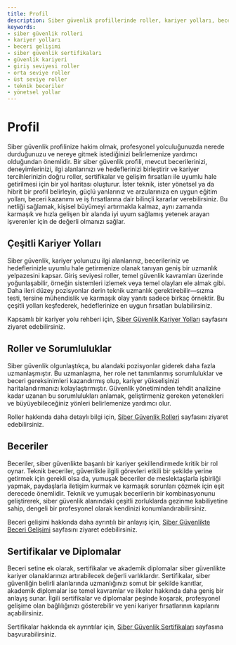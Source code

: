 ```yaml
---
title: Profil
description: Siber güvenlik profillerinde roller, kariyer yolları, beceriler ve sertifikaları keşfedin.
keywords:
- siber güvenlik rolleri
- kariyer yolları
- beceri gelişimi
- siber güvenlik sertifikaları
- güvenlik kariyeri
- giriş seviyesi roller
- orta seviye roller
- üst seviye roller
- teknik beceriler
- yönetsel yollar
---
```


# Profil

Siber güvenlik profilinize hakim olmak, profesyonel yolculuğunuzda nerede durduğunuzu ve nereye gitmek istediğinizi belirlemenize yardımcı olduğundan önemlidir. Bir siber güvenlik profili, mevcut becerilerinizi, deneyimlerinizi, ilgi alanlarınızı ve hedeflerinizi birleştirir ve kariyer tercihlerinizin doğru roller, sertifikalar ve gelişim fırsatları ile uyumlu hale getirilmesi için bir yol haritası oluşturur. İster teknik, ister yönetsel ya da hibrit bir profil belirleyin, güçlü yanlarınız ve arzularınıza en uygun eğitim yolları, beceri kazanımı ve iş fırsatlarına dair bilinçli kararlar verebilirsiniz. Bu netliği sağlamak, kişisel büyümeyi artırmakla kalmaz, aynı zamanda karmaşık ve hızla gelişen bir alanda iyi uyum sağlamış yetenek arayan işverenler için de değerli olmanızı sağlar.

## Çeşitli Kariyer Yolları

Siber güvenlik, kariyer yolunuzu ilgi alanlarınız, becerileriniz ve hedeflerinizle uyumlu hale getirmenize olanak tanıyan geniş bir uzmanlık yelpazesini kapsar. Giriş seviyesi roller, temel güvenlik kavramları üzerinde yoğunlaşabilir, örneğin sistemleri izlemek veya temel olayları ele almak gibi. Daha ileri düzey pozisyonlar derin teknik uzmanlık gerektirebilir—sızma testi, tersine mühendislik ve karmaşık olay yanıtı sadece birkaç örnektir. Bu çeşitli yolları keşfederek, hedeflerinize en uygun fırsatları bulabilirsiniz.

Kapsamlı bir kariyer yolu rehberi için, [Siber Güvenlik Kariyer Yolları](career/profile/career_paths) sayfasını ziyaret edebilirsiniz.

## Roller ve Sorumluluklar

Siber güvenlik olgunlaştıkça, bu alandaki pozisyonlar giderek daha fazla uzmanlaşmıştır. Bu uzmanlaşma, her role net tanımlanmış sorumluluklar ve beceri gereksinimleri kazandırmış olup, kariyer yükselişinizi haritalandırmanızı kolaylaştırmıştır. Güvenlik yönetiminden tehdit analizine kadar uzanan bu sorumlulukları anlamak, geliştirmeniz gereken yetenekleri ve büyüyebileceğiniz yönleri belirlemenize yardımcı olur.

Roller hakkında daha detaylı bilgi için, [Siber Güvenlik Rolleri](career/profile/roles) sayfasını ziyaret edebilirsiniz.

## Beceriler

Beceriler, siber güvenlikte başarılı bir kariyer şekillendirmede kritik bir rol oynar. Teknik beceriler, güvenlikle ilgili görevleri etkili bir şekilde yerine getirmek için gerekli olsa da, yumuşak beceriler de meslektaşlarla işbirliği yapmak, paydaşlarla iletişim kurmak ve karmaşık sorunları çözmek için eşit derecede önemlidir. Teknik ve yumuşak becerilerin bir kombinasyonunu geliştirerek, siber güvenlik alanındaki çeşitli zorluklarda gezinme kabiliyetine sahip, dengeli bir profesyonel olarak kendinizi konumlandırabilirsiniz.

Beceri gelişimi hakkında daha ayrıntılı bir anlayış için, [Siber Güvenlikte Beceri Gelişimi](career/profile/skill_development) sayfasını ziyaret edebilirsiniz.

## Sertifikalar ve Diplomalar

Beceri setine ek olarak, sertifikalar ve akademik diplomalar siber güvenlikte kariyer olanaklarınızı artırabilecek değerli varlıklardır. Sertifikalar, siber güvenliğin belirli alanlarında uzmanlığınızı somut bir şekilde kanıtlar, akademik diplomalar ise temel kavramlar ve ilkeler hakkında daha geniş bir anlayış sunar. İlgili sertifikalar ve diplomalar peşinde koşarak, profesyonel gelişime olan bağlılığınızı gösterebilir ve yeni kariyer fırsatlarının kapılarını açabilirsiniz.

Sertifikalar hakkında ek ayrıntılar için, [Siber Güvenlik Sertifikaları](career/profile/certifications) sayfasına başvurabilirsiniz.